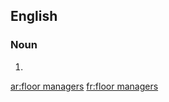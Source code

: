 ==English==

===Noun===
{{head|en|plural}}

# {{plural of|floor manager|lang=en}}

[[ar:floor managers]]
[[fr:floor managers]]